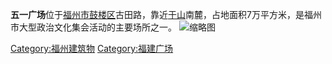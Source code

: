 {{Unreferenced|time=2016-02-02T04:49:56+00:00}} 

'''五一广场'''位于[[福州市|福州市]][[鼓楼区_(福州市)|鼓楼区]]古田路，靠近[[于山|于山]]南麓，占地面积7万平方米，是福州市大型政治文化集会活动的主要场所之一。
[[File:51plaza-fuzou.jpg|缩略图]]

{{fujian-stub}}

{{福州}}

[[Category:福州建筑物|Category:福州建筑物]]
[[Category:福建广场|Category:福建广场]]